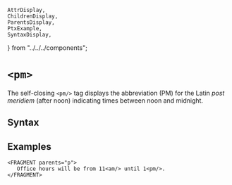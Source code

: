     AttrDisplay,
    ChildrenDisplay,
    ParentsDisplay,
    PtxExample,
    SyntaxDisplay,
} from "../../../components";

# `<pm>`

The self-closing `<pm/>` tag displays the abbreviation (PM)
 for the Latin <em>post meridiem</em> (after noon) indicating times between noon and midnight.

## Syntax

<SyntaxDisplay name="pm" />

## Examples

 ```ptx-example
<FRAGMENT parents="p">
    Office hours will be from 11<am/> until 1<pm/>.
</FRAGMENT>
```

